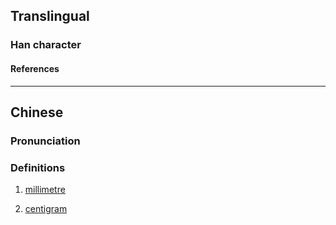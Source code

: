 {{character info}}
==Translingual==

===Han character===
{{Han char|rn=10|rad=儿|as=14|sn=16|four=|canj=JUMWG|ids=⿺克厘}}

====References====
{{Han ref|kx=0125.281|dkj=01405|dj=0266.130|hdz=10275.071|uh=5163}}

----

==Chinese==
{{zh-forms}}

===Pronunciation===
{{zh-pron
|m=gōnglǐ
|c=lei4 hak1
|cat=n
}}

===Definitions===
{{zh-hanzi}}

# {{lb|zh|obsolete|abbreviation}} [[millimetre]]
# {{lb|zh|obsolete|abbreviation}} [[centigram]]